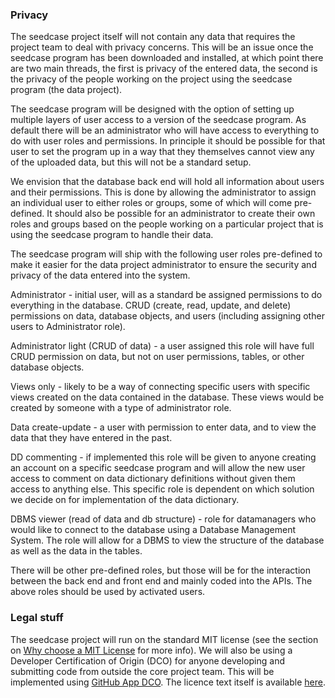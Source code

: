 ### Privacy

The seedcase project itself will not contain any data that requires the project team to deal with privacy concerns.  This will be an issue once the seedcase program has been downloaded and installed, at which point there are two main threads, the first is privacy of the entered data, the second is the privacy of the people working on the project using the seedcase program (the data project).

The seedcase program will be designed with the option of setting up multiple layers of user access to a version of the seedcase program.  As default there will be an administrator who will have access to everything to do with user roles and permissions.  In principle it should be possible for that user to set the program up in a way that they themselves cannot view any of the uploaded data, but this will not be a standard setup.

We envision that the database back end will hold all information about users and their permissions.  This is done by allowing the administrator to assign an individual user to either roles or groups, some of which will come pre-defined.  It should also be possible for an administrator to create their own roles and groups based on the people working on a particular project that is using the seedcase program to handle their data.

The seedcase program will ship with the following user roles pre-defined to make it easier for the data project administrator to ensure the security and privacy of the data entered into the system.

Administrator - initial user, will as a standard be assigned permissions to do everything in the database. CRUD (create, read, update, and delete) permissions on data, database objects, and users (including assigning other users to Administrator role).

Administrator light (CRUD of data) - a user assigned this role will have full CRUD permission on data, but not on user permissions, tables, or other database objects.

Views only - likely to be a way of connecting specific users with specific views created on the data contained in the database.  These views would be created by someone with a type of administrator role.

Data create-update - a user with permission to enter data, and to view the data that they have entered in the past.

DD commenting - if implemented this role will be given to anyone creating an account on a specific seedcase program and will allow the new user access to comment on data dictionary definitions without given them access to anything else.  This specific role is dependent on which solution we decide on for implementation of the data dictionary.

DBMS viewer (read of data and db structure) - role for datamanagers who would like to connect to the database using a Database Management System.  The role will allow for a DBMS to view the structure of the database as well as the data in the tables.

There will be other pre-defined roles, but those will be for the interaction between the back end and front end and mainly coded into the APIs.  The above roles should be used by activated users.


### Legal stuff

The seedcase project will run on the standard MIT license (see the section on [Why choose a MIT License]() for more info).  We will also be using a Developer Certification of Origin (DCO) for anyone developing and submitting code from outside the core project team.  This will be implemented using [GitHub App DCO](https://github.com/apps/dco). The licence text itself is available [here](https://developercertificate.org).
